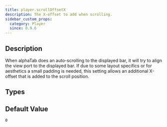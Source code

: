 ```yaml
---
title: player.scrollOffsetX
description: The X-offset to add when scrolling.
sidebar_custom_props:
  category: Player
  since: 0.9.6
---
```


<SinceBadge since="0.9.6" />


## Description
When alphaTab does an auto-scrolling to the displayed bar, it will try to align the view port to the displayed bar. If due to
some layout specifics or for aesthetics a small padding is needed, this setting allows an additional X-offset that is added to the
scroll position.

<PropertyDescription showJson={true} />

## Types

<TypeTable>
    <TypeRow name={"number"} />
</TypeTable>

## Default Value

`0`

